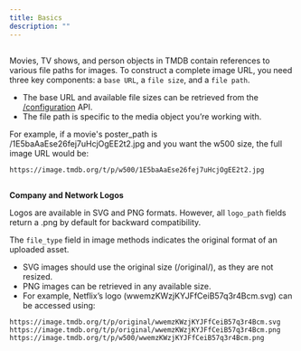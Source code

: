 ---
title: Basics
description: ""
---

##
Movies, TV shows, and person objects in TMDB contain references to various file paths for images.
To construct a complete image URL, you need three key components: a `base URL`, a `file size`, and a `file path`.

- The base URL and available file sizes can be retrieved from the [/configuration](/api-reference/configuration/details) API.
- The file path is specific to the media object you’re working with.

For example, if a movie's poster_path is /1E5baAaEse26fej7uHcjOgEE2t2.jpg and you want the w500 size, 
the full image URL would be:

```npm bash
https://image.tmdb.org/t/p/w500/1E5baAaEse26fej7uHcjOgEE2t2.jpg  

```

##
**Company and Network Logos**

Logos are available in SVG and PNG formats. However, all `logo_path` fields return a .png by default 
for backward compatibility.

The `file_type` field in image methods indicates the original format of an uploaded asset.

- SVG images should use the original size (/original/), as they are not resized.
- PNG images can be retrieved in any available size.
- For example, Netflix’s logo (wwemzKWzjKYJFfCeiB57q3r4Bcm.svg) can be accessed using:

```npm bash
https://image.tmdb.org/t/p/original/wwemzKWzjKYJFfCeiB57q3r4Bcm.svg  
https://image.tmdb.org/t/p/original/wwemzKWzjKYJFfCeiB57q3r4Bcm.png  
https://image.tmdb.org/t/p/w500/wwemzKWzjKYJFfCeiB57q3r4Bcm.png  


```